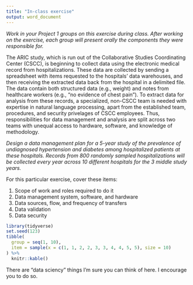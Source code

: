 ```yaml
---
title: "In-class exercise"
output: word_document
---
```


*Work in your Project 1 groups on this exercise during class. After working on the exercise, each group will present orally the components they were responsible for.* 

The ARIC study, which is run out of the Collaborative Studies Coordinating Center (CSCC), is beginning to collect data using the electronic medical record from hospitalizations. These data are collected by sending a spreadsheet with items requested to the hospitals' data warehouses, and then receiving the extracted data back from the hospital in a delimited file. The data contain both structured data (e.g., weight) and notes from healthcare workers (e.g., "no evidence of chest pain"). To extract data for analysis from these records, a specialized, non-CSCC team is needed with expertise in natural language processing, apart from the established team, procedures, and security privelages of CSCC employees. Thus, responsibilities for data management and analysis are split across two teams with unequal access to hardware, software, and knowledge of methodology.

*Design a data management plan for a 5-year study of the prevalence of undiagnosed hypertension and diabetes among hospitalized patients at these hospitals. Records from 800 randomly sampled hospitalizations will be collected every year across 10 different hospitals for the 3 middle study years.*

For this particular exercise, cover these items:

1. Scope of work and roles required to do it
2. Data management system, software, and hardware
3. Data sources, flow, and frequency of transfers
4. Data validation
5. Data security

```r
library(tidyverse)
set.seed(123)
tibble(
  group = seq(1, 10),
  item = sample(x = c(1, 1, 2, 2, 3, 3, 4, 4, 5, 5), size = 10)
) %>%
  knitr::kable()
```

There are "data sciency" things I'm sure you can think of here. I encourage you to do so.